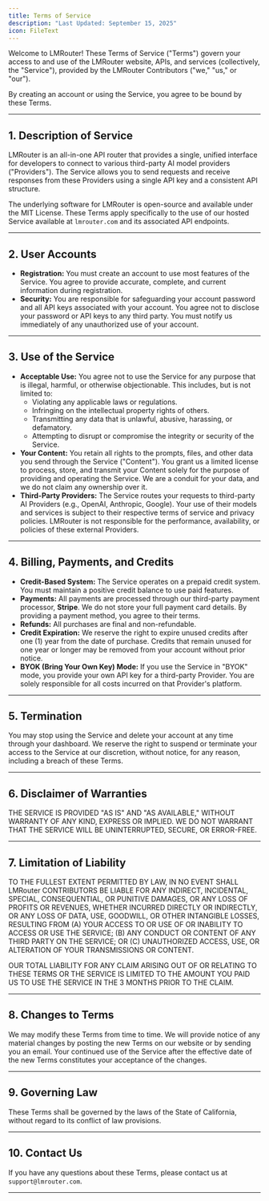 ```yaml
---
title: Terms of Service
description: "Last Updated: September 15, 2025"
icon: FileText
---
```


Welcome to LMRouter! These Terms of Service ("Terms") govern your access to and use of the LMRouter website, APIs, and services (collectively, the "Service"), provided by the LMRouter Contributors ("we," "us," or "our").

By creating an account or using the Service, you agree to be bound by these Terms.

---

## 1. Description of Service

LMRouter is an all-in-one API router that provides a single, unified interface for developers to connect to various third-party AI model providers ("Providers"). The Service allows you to send requests and receive responses from these Providers using a single API key and a consistent API structure.

The underlying software for LMRouter is open-source and available under the MIT License. These Terms apply specifically to the use of our hosted Service available at `lmrouter.com` and its associated API endpoints.

---

## 2. User Accounts

* **Registration:** You must create an account to use most features of the Service. You agree to provide accurate, complete, and current information during registration.
* **Security:** You are responsible for safeguarding your account password and all API keys associated with your account. You agree not to disclose your password or API keys to any third party. You must notify us immediately of any unauthorized use of your account.

---

## 3. Use of the Service

* **Acceptable Use:** You agree not to use the Service for any purpose that is illegal, harmful, or otherwise objectionable. This includes, but is not limited to:
    * Violating any applicable laws or regulations.
    * Infringing on the intellectual property rights of others.
    * Transmitting any data that is unlawful, abusive, harassing, or defamatory.
    * Attempting to disrupt or compromise the integrity or security of the Service.
* **Your Content:** You retain all rights to the prompts, files, and other data you send through the Service ("Content"). You grant us a limited license to process, store, and transmit your Content solely for the purpose of providing and operating the Service. We are a conduit for your data, and we do not claim any ownership over it.
* **Third-Party Providers:** The Service routes your requests to third-party AI Providers (e.g., OpenAI, Anthropic, Google). Your use of their models and services is subject to their respective terms of service and privacy policies. LMRouter is not responsible for the performance, availability, or policies of these external Providers.

---

## 4. Billing, Payments, and Credits

* **Credit-Based System:** The Service operates on a prepaid credit system. You must maintain a positive credit balance to use paid features.
* **Payments:** All payments are processed through our third-party payment processor, **Stripe**. We do not store your full payment card details. By providing a payment method, you agree to their terms.
* **Refunds:** All purchases are final and non-refundable.
* **Credit Expiration:** We reserve the right to expire unused credits after one (1) year from the date of purchase. Credits that remain unused for one year or longer may be removed from your account without prior notice.
* **BYOK (Bring Your Own Key) Mode:** If you use the Service in "BYOK" mode, you provide your own API key for a third-party Provider. You are solely responsible for all costs incurred on that Provider's platform.

---

## 5. Termination

You may stop using the Service and delete your account at any time through your dashboard. We reserve the right to suspend or terminate your access to the Service at our discretion, without notice, for any reason, including a breach of these Terms.

---

## 6. Disclaimer of Warranties

THE SERVICE IS PROVIDED "AS IS" AND "AS AVAILABLE," WITHOUT WARRANTY OF ANY KIND, EXPRESS OR IMPLIED. WE DO NOT WARRANT THAT THE SERVICE WILL BE UNINTERRUPTED, SECURE, OR ERROR-FREE.

---

## 7. Limitation of Liability

TO THE FULLEST EXTENT PERMITTED BY LAW, IN NO EVENT SHALL LMRouter CONTRIBUTORS BE LIABLE FOR ANY INDIRECT, INCIDENTAL, SPECIAL, CONSEQUENTIAL, OR PUNITIVE DAMAGES, OR ANY LOSS OF PROFITS OR REVENUES, WHETHER INCURRED DIRECTLY OR INDIRECTLY, OR ANY LOSS OF DATA, USE, GOODWILL, OR OTHER INTANGIBLE LOSSES, RESULTING FROM (A) YOUR ACCESS TO OR USE OF OR INABILITY TO ACCESS OR USE THE SERVICE; (B) ANY CONDUCT OR CONTENT OF ANY THIRD PARTY ON THE SERVICE; OR (C) UNAUTHORIZED ACCESS, USE, OR ALTERATION OF YOUR TRANSMISSIONS OR CONTENT.

OUR TOTAL LIABILITY FOR ANY CLAIM ARISING OUT OF OR RELATING TO THESE TERMS OR THE SERVICE IS LIMITED TO THE AMOUNT YOU PAID US TO USE THE SERVICE IN THE 3 MONTHS PRIOR TO THE CLAIM.

---

## 8. Changes to Terms

We may modify these Terms from time to time. We will provide notice of any material changes by posting the new Terms on our website or by sending you an email. Your continued use of the Service after the effective date of the new Terms constitutes your acceptance of the changes.

---

## 9. Governing Law

These Terms shall be governed by the laws of the State of California, without regard to its conflict of law provisions.

---

## 10. Contact Us

If you have any questions about these Terms, please contact us at `support@lmrouter.com`.

***

